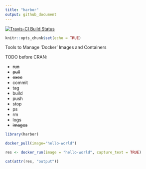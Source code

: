 ```yaml
---
title: "harbor"
output: github_document
---
```

[![Travis-CI Build Status](https://travis-ci.org/hrbrmstr/harbor.svg?branch=master)](https://travis-ci.org/hrbrmstr/harbor)

```r
knitr::opts_chunk$set(echo = TRUE)
```

Tools to Manage 'Docker' Images and Containers

TODO before CRAN:

- <strike>run</strike>
- <strike>pull</strike>
- <strike>exec</strike>
- commit
- tag
- build
- push
- stop
- ps
- rm
- logs
- <strike>images</strike>

```r
library(harbor)

docker_pull(image="hello-world")

res <- docker_run(image = "hello-world", capture_text = TRUE)

cat(attr(res, "output"))
```
